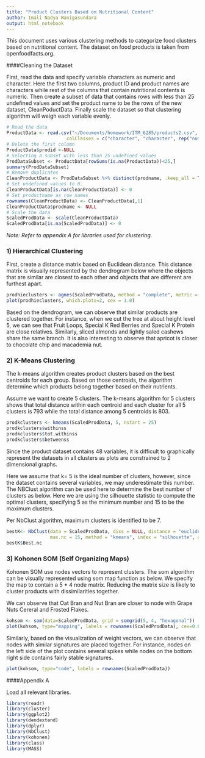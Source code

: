 ```yaml
---
title: "Product Clusters Based on Nutritional Content"
author: Imali Nadya Wanigasundara
output: html_notebook
---
```


This document uses various clustering methods to categorize food clusters based on nutritional content. 
The dataset on food products is taken from openfoodfacts.org.


####Cleaning the Dataset

First, read the data and specify variable characters as numeric and character. Here the first two columns, product ID and product names are characters while rest of the columns that contain nutritional contents is numeric.
Then create a subset of data that contains rows with less than 25 undefined values and set the product name to be the rows of the new dataset, CleanPoductData.
Finally scale the dataset so that clustering algorithm will weigh each variable evenly.

```r
# Read the data 
ProductData <- read.csv("~/Documents/homework/ITM_6285/products2.csv", na.strings = "undefined",
                      colClasses = c("character", "character", rep("numeric", 48)))
# Delete the first column
ProductData$prodid <-NULL
# Selecting a subset with less than 25 undefined values
ProdDataSubset <- ProductData[rowSums(is.na(ProductData))<25,]
summary(ProdDataSubset)
# Remove duplicates
CleanProductData <- ProdDataSubset %>% distinct(prodname, .keep_all = TRUE)
# Set undefined values to 0.
CleanProductData[is.na(CleanProductData)] <- 0
# Set productname as row names
rownames(CleanProductData) <- CleanProductData[,1]
CleanProductData$prodname <- NULL
# Scale the data
ScaledProdData <- scale(CleanProductData)
ScaledProdData[is.na(ScaledProdData)] <- 0
```

*Note: Refer to appendix A for libraries used for clustering.*

### 1) Hierarchical Clustering

First, create a distance matrix based on Euclidean distance.
This distance matrix is visually represented by the dendrogram below where the objects that are similar are closest to each other and objects that are different are furthest apart. 

```r
prodhieclusters <- agnes(ScaledProdData, method = "complete", metric = "euclidean")
plot(prodhieclusters, which.plots=2, cex = 1.0)
```

Based on the dendrogram, we can observe that similar products are clustered together. For instance, when we cut the tree at about height level 5, we can see that Fruit Loops, Special K Red Berries and Special K Protein are close relatives. Similarly, sliced almonds and lightly saled cashews share the same branch. It is also interesting to observe that apricot is closer to chocolate chip and macademia nut.


### 2) K-Means Clustering

The k-means algorithm creates product clusters based on the best centroids for each group. Based on those centroids, the algorithm determine which products belong together based on their nutrients.

Assume we want to create 5 clusters. The k-means algorithm for 5 clusters shows that total distance within each centroid and each cluster for all 5 clusters is 793 while the total distance among 5 centroids is 803.
```r
prodkclusters <- kmeans(ScaledProdData, 5, nstart = 25)
prodkclusters$withinss
prodkclusters$tot.withinss
prodkclusters$betweenss
```

Since the product dataset contains 48 variables, it is difficult to graphically represent the datasets in all clusters as plots are constrained to 2 dimensional graphs.

Here we assume that k= 5 is the ideal number of clusters, however, since the dataset contains several variables, we may underestimate this number. The NBClust algorithm can be used here to determine the best number of clusters as below. Here we are using the silhouette statistic to compute the optimal clusters, specifying 5 as the minimum number and 15 to be the maximum clusters.

Per NbClust algorithm, maximum clusters is identified to be 7.

```r
bestK<- NbClust(data = ScaledProdData, diss = NULL, distance = "euclidean", min.nc = 5, 
                max.nc = 15, method = "kmeans", index = "silhouette", alphaBeale = 0.1)
bestK$Best.nc
```

### 3) Kohonen SOM (Self Organizing Maps)

Kohonen SOM use nodes vectors to represent clusters. The som algorithm can be visually represented using som map function as below. We specify the map to contain a 5 * 4 node matrix. Reducing the matrix size is likely to cluster products with dissimilarities together. 

We can observe that Oat Bran and Nut Bran are closer to node with Grape Nuts Cereral and Frosted Flakes.

```r
kohsom <- som(data=ScaledProdData, grid = somgrid(5, 4, "hexagonal"))
plot(kohsom, type="mapping", labels = rownames(ScaledProdData), cex=0.6)
```

Similarly, based on the visualization of weight vectors, we can observe that nodes with similar signatures are placed together.
For instance, nodes on the left side of the plot contains several spikes while nodes on the bottom right side contains fairly stable signatures.


```r
plot(kohsom, type="code", labels = rownames(ScaledProdData))

```


####Appendix A

Load all relevant libraries.

```r
library(readr)
library(cluster)
library(ggplot2)
library(dendextend)
library(dplyr)
library(NbClust)
library(kohonen)
library(class)
library(MASS)
```






